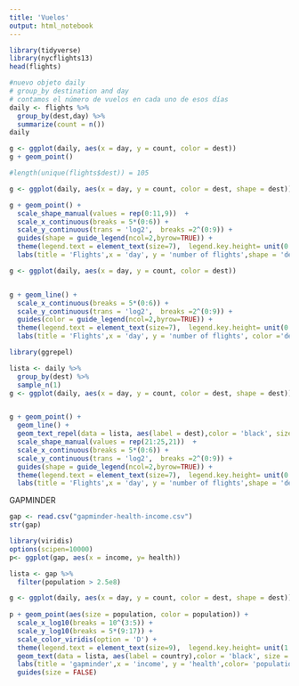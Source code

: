 ```yaml
---
title: 'Vuelos'
output: html_notebook
---
```


```r
library(tidyverse)
library(nycflights13)
head(flights)
```

```r
#nuevo objeto daily
# group_by destination and day
# contamos el número de vuelos en cada uno de esos días
daily <- flights %>%
  group_by(dest,day) %>%
  summarize(count = n())
daily
```


```r
g <- ggplot(daily, aes(x = day, y = count, color = dest)) 
g + geom_point()

```


```r
#length(unique(flights$dest)) = 105

g <- ggplot(daily, aes(x = day, y = count, color = dest, shape = dest))

g + geom_point() + 
  scale_shape_manual(values = rep(0:11,9))  + 
  scale_x_continuous(breaks = 5*(0:6)) + 
  scale_y_continuous(trans = 'log2',  breaks =2^(0:9)) + 
  guides(shape = guide_legend(ncol=2,byrow=TRUE)) + 
  theme(legend.text = element_text(size=7),  legend.key.height= unit(0.2, 'cm'),legend.key.width = unit(0.1,'cm'), legend.spacing.y = unit(0.01,'cm')) + 
  labs(title = 'Flights',x = 'day', y = 'number of flights',shape = 'destination', color ='destination') 

```


```r
g <- ggplot(daily, aes(x = day, y = count, color = dest))


g + geom_line() +  
  scale_x_continuous(breaks = 5*(0:6)) + 
  scale_y_continuous(trans = 'log2',  breaks =2^(0:9)) + 
  guides(color = guide_legend(ncol=2,byrow=TRUE)) + 
  theme(legend.text = element_text(size=7),  legend.key.height= unit(0.2, 'cm'),legend.key.width = unit(0.2,'cm'), legend.spacing.y = unit(0.01,'cm')) + 
  labs(title = 'Flights',x = 'day', y = 'number of flights', color ='destination') 


```


```r


library(ggrepel)

lista <- daily %>% 
  group_by(dest) %>% 
  sample_n(1)
g <- ggplot(daily, aes(x = day, y = count, color = dest, shape = dest))


g + geom_point() + 
  geom_line() +
  geom_text_repel(data = lista, aes(label = dest),color = 'black', size = 2.5)+ 
  scale_shape_manual(values = rep(21:25,21))  + 
  scale_x_continuous(breaks = 5*(0:6)) + 
  scale_y_continuous(trans = 'log2',  breaks =2^(0:9)) + 
  guides(shape = guide_legend(ncol=2,byrow=TRUE)) + 
  theme(legend.text = element_text(size=7),  legend.key.height= unit(0.2, 'cm'), legend.key.width = unit(0.1,'cm'), legend.spacing.y = unit(0.01,'cm')) + 
  labs(title = 'Flights',x = 'day', y = 'number of flights',shape = 'destination', color ='destination')


```
GAPMINDER
```r
gap <- read.csv("gapminder-health-income.csv")
str(gap)
```

```r
library(viridis)
options(scipen=10000)
p<- ggplot(gap, aes(x = income, y= health))

lista <- gap %>% 
  filter(population > 2.5e8)

g <- ggplot(daily, aes(x = day, y = count, color = dest, shape = dest))
  
p + geom_point(aes(size = population, color = population)) + 
  scale_x_log10(breaks = 10^(3:5)) +
  scale_y_log10(breaks = 5*(9:17)) +
  scale_color_viridis(option = 'D') +
  theme(legend.text = element_text(size=9),  legend.key.height= unit(1.5, 'cm'), legend.key.width = unit(0.5,'cm'))+
  geom_text(data = lista, aes(label = country),color = 'black', size = 3) +
  labs(title = 'gapminder',x = 'income', y = 'health',color= 'population x million')+
  guides(size = FALSE)


```

